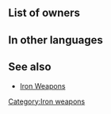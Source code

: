 {{Weapon Infobox
|tagid=SID_鉄の槍
|weaponType=Lance
|weaponName={{PAGENAME}}
|might=6
|range=1
|effect=
|cost=50
|exclusive=0
|statModifiers=0,6,0,0,0
|next=Steel Lance
|promotionRarity=3
|promotionTier=1
|required=-
|properties=random_all
}}
==List of owners==
{{Skill Hero List}}
{{NoInheritHeroes}}

==In other languages==
{{OtherLanguages
|japanese=鉄の槍
|german=Eisenlanze
|spanishEU=Lanza hierro
|spanishLA=Lanza hierro
|french=Lance fer
|italian=Lancia ferro
|chineseTW=鐵槍
|portuguese=Lança de ferro
}}
==See also==
* [[Iron Weapons]]
{{Weapons Navbox}}
[[Category:Iron weapons]]